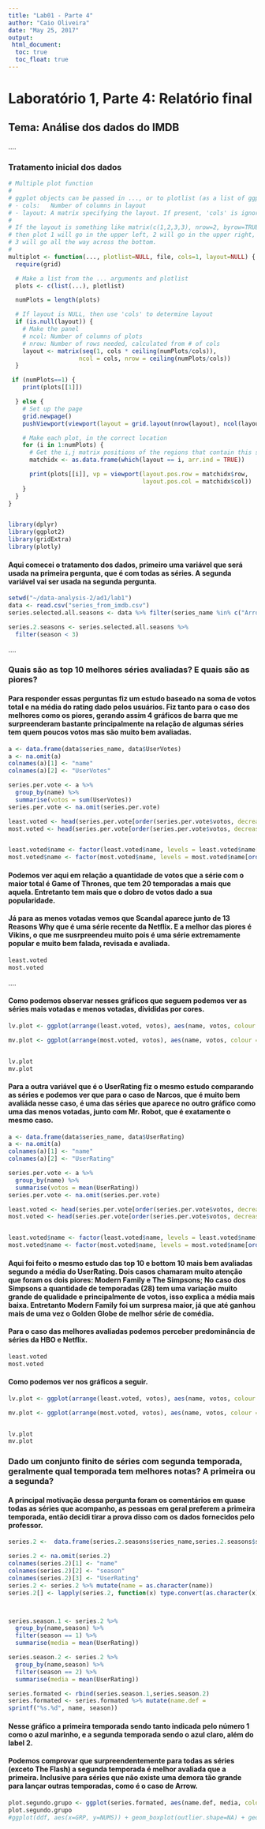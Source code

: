 ```yaml
---
title: "Lab01 - Parte 4"
author: "Caio Oliveira"
date: "May 25, 2017"
output: 
 html_document:
  toc: true
  toc_float: true
---
```


<h1>Laboratório 1, Parte 4: Relatório final</h1>
<h2>Tema: Análise dos dados do IMDB</h2>
....

<h3>Tratamento inicial dos dados</h3>
```r
# Multiple plot function
#
# ggplot objects can be passed in ..., or to plotlist (as a list of ggplot objects)
# - cols:   Number of columns in layout
# - layout: A matrix specifying the layout. If present, 'cols' is ignored.
#
# If the layout is something like matrix(c(1,2,3,3), nrow=2, byrow=TRUE),
# then plot 1 will go in the upper left, 2 will go in the upper right, and
# 3 will go all the way across the bottom.
#
multiplot <- function(..., plotlist=NULL, file, cols=1, layout=NULL) {
  require(grid)

  # Make a list from the ... arguments and plotlist
  plots <- c(list(...), plotlist)

  numPlots = length(plots)

  # If layout is NULL, then use 'cols' to determine layout
  if (is.null(layout)) {
    # Make the panel
    # ncol: Number of columns of plots
    # nrow: Number of rows needed, calculated from # of cols
    layout <- matrix(seq(1, cols * ceiling(numPlots/cols)),
                    ncol = cols, nrow = ceiling(numPlots/cols))
  }

 if (numPlots==1) {
    print(plots[[1]])

  } else {
    # Set up the page
    grid.newpage()
    pushViewport(viewport(layout = grid.layout(nrow(layout), ncol(layout))))

    # Make each plot, in the correct location
    for (i in 1:numPlots) {
      # Get the i,j matrix positions of the regions that contain this subplot
      matchidx <- as.data.frame(which(layout == i, arr.ind = TRUE))

      print(plots[[i]], vp = viewport(layout.pos.row = matchidx$row,
                                      layout.pos.col = matchidx$col))
    }
  }
}


library(dplyr)
library(ggplot2)
library(gridExtra)
library(plotly)
```
<h4>Aqui comecei o tratamento dos dados, primeiro uma variável que será usada na primeira pergunta, que é com todas as séries. A segunda variável vai ser usada na segunda pergunta.</h4>

```r


setwd("~/data-analysis-2/ad1/lab1")
data <- read.csv("series_from_imdb.csv")
series.selected.all.seasons <- data %>% filter(series_name %in% c("Arrow", "Sense8", "Daredevil", "Gotham", "Flash", "House of Cards"))

series.2.seasons <- series.selected.all.seasons %>% 
  filter(season < 3)


```
....

<h3>Quais são as top 10 melhores séries avaliadas? E quais são as piores?</h3>
<h4>Para responder essas perguntas fiz um estudo baseado na soma de votos total e na média do rating dado pelos usuários. Fiz tanto para o caso dos melhores como os piores, gerando assim 4 gráficos de barra que me surpreenderam bastante principalmente na relação de algumas séries tem quem poucos votos mas são muito bem avaliadas.</h4>

```r

a <- data.frame(data$series_name, data$UserVotes)
a <- na.omit(a)
colnames(a)[1] <- "name"
colnames(a)[2] <- "UserVotes"

series.per.vote <- a %>% 
  group_by(name) %>%
  summarise(votos = sum(UserVotes)) 
series.per.vote <- na.omit(series.per.vote) 

least.voted <- head(series.per.vote[order(series.per.vote$votos, decreasing = FALSE), ], n = 10)
most.voted <- head(series.per.vote[order(series.per.vote$votos, decreasing = TRUE), ], n = 10)


least.voted$name <- factor(least.voted$name, levels = least.voted$name[order(least.voted$votos)])
most.voted$name <- factor(most.voted$name, levels = most.voted$name[order(most.voted$votos)])
```

<h4>Podemos ver aqui em relação a quantidade de votos que a série com o maior total é Game of Thrones, que tem 20 temporadas a mais que aquela. Entretanto tem mais que o dobro de votos dado a sua popularidade.</h4>
<h4>Já para as menos votadas vemos que Scandal aparece junto de 13 Reasons Why que é uma série recente da Netflix. E a melhor das piores é Vikins, o que me susrpreendeu muito pois é uma série extremamente popular e muito bem falada, revisada e avaliada.</h4>
```r
least.voted
most.voted
```
....

<h4>Como podemos observar nesses gráficos que seguem podemos ver as séries mais votadas e menos votadas, divididas por cores.</h4>
```r
lv.plot <- ggplot(arrange(least.voted, votos), aes(name, votos, colour = name)) + geom_col(aes(fill=name)) + ylim(0, 150000)  + geom_smooth(method="lm") + coord_flip() + ggtitle("Séries menos votadas pelos usuários (UserVotes)")

mv.plot <- ggplot(arrange(most.voted, votos), aes(name, votos, colour = name)) + geom_col(aes(fill=name)) + ylim(0, 1500000)  + geom_smooth(method="lm") + coord_flip() + ggtitle("Séries mais votadas pelos usuários (UserVotes)")


lv.plot
mv.plot

```


<h4>Para a outra variável que é o UserRating fiz o mesmo estudo comparando as séries e podemos ver que para o caso de Narcos, que é muito bem avaliáda nesse caso, é uma das séries que aparece no outro gráfico como uma das menos votadas, junto com Mr. Robot, que é exatamente o mesmo caso.</h4>
```r

a <- data.frame(data$series_name, data$UserRating)
a <- na.omit(a)
colnames(a)[1] <- "name"
colnames(a)[2] <- "UserRating"

series.per.vote <- a %>% 
  group_by(name) %>%
  summarise(votos = mean(UserRating)) 
series.per.vote <- na.omit(series.per.vote) 

least.voted <- head(series.per.vote[order(series.per.vote$votos, decreasing = FALSE), ], n = 10)
most.voted <- head(series.per.vote[order(series.per.vote$votos, decreasing = TRUE), ], n = 10)


least.voted$name <- factor(least.voted$name, levels = least.voted$name[order(least.voted$votos)])
most.voted$name <- factor(most.voted$name, levels = most.voted$name[order(most.voted$votos)])

```

<h4>Aqui foi feito o mesmo estudo das top 10 e bottom 10 mais bem avaliadas segundo a média do UserRating. Dois casos chamaram muito atenção que foram os dois piores: Modern Family e The Simpsons; No caso dos Simpsons a quantidade de temporadas (28) tem uma variação muito grande de qualidade e principalmente de votos, isso explica a média mais baixa. Entretanto Modern Family foi um surpresa maior, já que até ganhou mais de uma vez o Golden Globe de melhor série de comédia.</h4>
<h4>Para o caso das melhores avaliadas podemos perceber predominância de séries da HBO e Netflix.</h4>
```r
least.voted
most.voted
```
<h4>Como podemos ver nos gráficos a seguir.</h4>

```r
lv.plot <- ggplot(arrange(least.voted, votos), aes(name, votos, colour = name)) + geom_col(aes(fill=name)) + ylim(0, 10)  + geom_smooth(method="lm") + coord_flip() + ggtitle("Séries menos votadas pelos usuários (UserRating)")

mv.plot <- ggplot(arrange(most.voted, votos), aes(name, votos, colour = name)) + geom_col(aes(fill=name)) + ylim(0, 10)  + geom_smooth(method="lm") + coord_flip() + ggtitle("Séries mais votadas pelos usuários (UserRating)")


lv.plot
mv.plot

```

<h3>Dado um conjunto finito de séries com segunda temporada, geralmente qual temporada tem melhores notas? A primeira ou a segunda?</h3>
<h4>A principal motivação dessa pergunta foram os comentários em quase todas as séries que acompanho, as pessoas em geral preferem a primeira temporada, então decidi tirar a prova disso com os dados fornecidos pelo professor.</h4>

```r

series.2 <-  data.frame(series.2.seasons$series_name,series.2.seasons$season,series.2.seasons$UserRating, stringsAsFactors=FALSE)

series.2 <- na.omit(series.2)
colnames(series.2)[1] <- "name"
colnames(series.2)[2] <- "season"
colnames(series.2)[3] <- "UserRating"
series.2 <- series.2 %>% mutate(name = as.character(name))
series.2[] <- lapply(series.2, function(x) type.convert(as.character(x)))



series.season.1 <- series.2 %>%
  group_by(name,season) %>%
  filter(season == 1) %>%
  summarise(media = mean(UserRating))

series.season.2 <- series.2 %>%
  group_by(name,season) %>%
  filter(season == 2) %>%
  summarise(media = mean(UserRating))

series.formated <- rbind(series.season.1,series.season.2)
series.formated <- series.formated %>% mutate(name.def = 
sprintf("%s.%d", name, season))
```
<h4>Nesse gráfico a primeira temporada sendo tanto indicada pelo número 1 como o azul marinho, e a segunda temporada sendo o azul claro, além do label 2.</h4>
<h4>Podemos comprovar que surpreendentemente para todas as séries (exceto The Flash)  a segunda temporada é melhor avaliada que a primeira. Inclusive para séries que não existe uma demora tão grande para lançar outras temporadas, como é o caso de Arrow.</h4>

```r
plot.segundo.grupo <- ggplot(series.formated, aes(name.def, media, colour = season)) + geom_col(aes(fill=season)) + ylim(0, 10)  + geom_smooth(method="lm") + coord_flip() + ggtitle("Séries mais votadas pelos usuários (UserVotes)") 
plot.segundo.grupo
#ggplot(ddf, aes(x=GRP, y=NUMS)) + geom_boxplot(outlier.shape=NA) + geom_jitter(position=position_jitter(width=.1, height=0))
```












